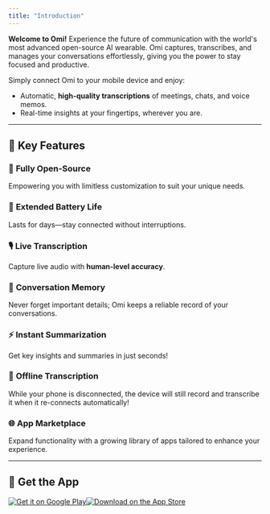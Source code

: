 ```yaml
---
title: "Introduction"
---
```


**Welcome to Omi!** Experience the future of communication with the world's most advanced open-source AI wearable. Omi captures, transcribes, and manages your conversations effortlessly, giving you the power to stay focused and productive.

Simply connect Omi to your mobile device and enjoy:

* Automatic, **high-quality transcriptions** of meetings, chats, and voice memos.
* Real-time insights at your fingertips, wherever you are.

***

## 🌟 Key Features[​](#-key-features "Direct link to 🌟 Key Features")

### 🚀 **Fully Open-Source**[​](#-fully-open-source "Direct link to -fully-open-source")

Empowering you with limitless customization to suit your unique needs.

### 🔋 **Extended Battery Life**[​](#-extended-battery-life "Direct link to -extended-battery-life")

Lasts for days—stay connected without interruptions.

### 🎙️ **Live Transcription**[​](#️-live-transcription "Direct link to ️-live-transcription")

Capture live audio with **human-level accuracy**.

### 🧠 **Conversation Memory**[​](#-conversation-memory "Direct link to -conversation-memory")

Never forget important details; Omi keeps a reliable record of your conversations.

### ⚡ **Instant Summarization**[​](#-instant-summarization "Direct link to -instant-summarization")

Get key insights and summaries in just seconds!

### 📡 **Offline Transcription**[​](#-offline-transcription "Direct link to -offline-transcription")

While your phone is disconnected, the device will still record and transcribe it when it re-connects automatically!

### 🌐 **App Marketplace**[​](#-app-marketplace "Direct link to -app-marketplace")

Expand functionality with a growing library of apps tailored to enhance your experience.

***

## 📲 Get the App[​](#-get-the-app "Direct link to 📲 Get the App")

[![Get it on Google Play](/images/docs/get_started/intl/en_us/badges/static/images/badges/en_badge_web_generic.png)](https://play.google.com/store/apps/details?id=com.friend.ios)[![Download on the App Store](/images/docs/get_started/api/badges/download-on-the-app-store/black/en-us)](https://apps.apple.com/us/app/friend-ai-wearable/id6502156163)
